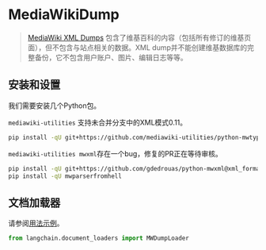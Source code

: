 # MediaWikiDump

>[MediaWiki XML Dumps](https://www.mediawiki.org/wiki/Manual:Importing_XML_dumps) 包含了维基百科的内容（包括所有修订的维基页面），但不包含与站点相关的数据。XML dump并不能创建维基数据库的完整备份，它不包含用户账户、图片、编辑日志等等。

## 安装和设置

我们需要安装几个Python包。

`mediawiki-utilities` 支持未合并分支中的XML模式0.11。
```bash
pip install -qU git+https://github.com/mediawiki-utilities/python-mwtypes@updates_schema_0.11
```

`mediawiki-utilities mwxml`存在一个bug，修复的PR正在等待审核。

```bash
pip install -qU git+https://github.com/gdedrouas/python-mwxml@xml_format_0.11
pip install -qU mwparserfromhell
```

## 文档加载器

请参阅[用法示例](/docs/modules/data_connection/document_loaders/integrations/mediawikidump.html)。


```python
from langchain.document_loaders import MWDumpLoader
```
